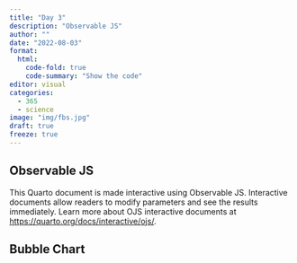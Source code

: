 ```yaml
---
title: "Day 3"
description: "Observable JS"
author: ""
date: "2022-08-03"
format:
  html:
    code-fold: true
    code-summary: "Show the code"
editor: visual
categories:
  - 365
  - science
image: "img/fbs.jpg"
draft: true
freeze: true
---
```


## Observable JS

This Quarto document is made interactive using Observable JS. Interactive documents allow readers to modify parameters and see the results immediately. Learn more about OJS interactive documents at <https://quarto.org/docs/interactive/ojs/>.

## Bubble Chart

<!-- This example uses a D3 bubble chart imported from Observable HQ to analyze commits to GitHub repositories. -->

<!-- Select a repository to analyze the commits of: -->

<!-- ```{ojs} -->
<!-- //| echo: false -->
<!-- //| panel: input -->
<!-- viewof repo = Inputs.radio( -->
<!--   [ -->
<!--     "pandas-dev/pandas", -->
<!--     "tidyverse/ggplot2", -->
<!--   ],  -->
<!--   { label: "Repository:", value: "pandas-dev/pandas"} -->
<!-- ) -->
<!-- ``` -->

<!-- Fetch the commits for the specified `repo` using the GitHub API: -->

<!-- ```{ojs} -->
<!-- d3 = require('d3') -->
<!-- contributors = await d3.json( -->
<!--   "https://api.github.com/repos/" + repo + "/stats/contributors" -->
<!-- ) -->
<!-- commits = contributors.map(contributor => { -->
<!--   const author = contributor.author; -->
<!--   return { -->
<!--     name: author.login, -->
<!--     title: author.login, -->
<!--     group: author.type, -->
<!--     value: contributor.total -->
<!--   } -->
<!-- }) -->
<!-- ``` -->

<!-- Note that the `repo` variable is bound dynamically from the radio input defined above. If you change the input the contributors query will be automatically re-executed. -->

<!-- View the commits sorted by most to least: -->

<!-- ```{ojs} -->
<!-- Inputs.table(commits, { sort: "value", reverse: true }) -->
<!-- ``` -->

<!-- Visualize using a D3 bubble chart imported from Observable HQ: -->

<!-- ```{ojs} -->
<!-- import { chart } with { commits as data }  -->
<!--   from "@d3/d3-bubble-chart" -->
<!-- chart -->
<!-- ``` -->
